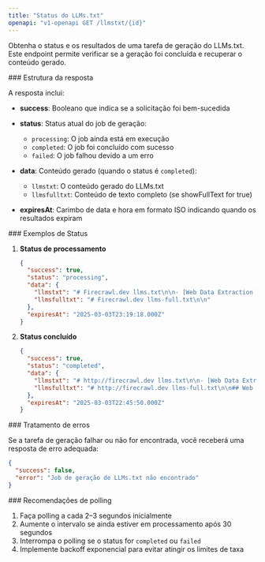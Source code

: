```yaml
---
title: "Status do LLMs.txt"
openapi: "v1-openapi GET /llmstxt/{id}"
---
```


Obtenha o status e os resultados de uma tarefa de geração do LLMs.txt. Este endpoint permite verificar se a geração foi concluída e recuperar o conteúdo gerado.

<div id="response-structure">
  ### Estrutura da resposta
</div>

A resposta inclui:

- **success**: Booleano que indica se a solicitação foi bem-sucedida
- **status**: Status atual do job de geração:

  - `processing`: O job ainda está em execução
  - `completed`: O job foi concluído com sucesso
  - `failed`: O job falhou devido a um erro

- **data**: Conteúdo gerado (quando o status é `completed`):

  - `llmstxt`: O conteúdo gerado do LLMs.txt
  - `llmsfulltxt`: Conteúdo de texto completo (se showFullText for true)

- **expiresAt**: Carimbo de data e hora em formato ISO indicando quando os resultados expiram

<div id="status-examples">
  ### Exemplos de Status
</div>

1. **Status de processamento**

   ```json
   {
     "success": true,
     "status": "processing",
     "data": {
       "llmstxt": "# Firecrawl.dev llms.txt\n\n- [Web Data Extraction Tool](https://www.firecrawl.dev/)...",
       "llmsfulltxt": "# Firecrawl.dev llms-full.txt\n\n"
     },
     "expiresAt": "2025-03-03T23:19:18.000Z"
   }
   ```

2. **Status concluído**
   ```json
   {
     "success": true,
     "status": "completed",
     "data": {
       "llmstxt": "# http://firecrawl.dev llms.txt\n\n- [Web Data Extraction Tool](https://www.firecrawl.dev/): Transforme sites em dados limpos, prontos para LLMs, sem esforço.\n- [Flexible Web Scraping Pricing](https://www.firecrawl.dev/pricing): Planos de preço flexíveis para web scraping e extração de dados.",
       "llmsfulltxt": "# http://firecrawl.dev llms-full.txt\n\n## Web Data Extraction Tool\nIntroducing /extract - Get web data with a prompt..."
     },
     "expiresAt": "2025-03-03T22:45:50.000Z"
   }
   ```

<div id="error-handling">
  ### Tratamento de erros
</div>

Se a tarefa de geração falhar ou não for encontrada, você receberá uma resposta de erro adequada:

```json
{
  "success": false,
  "error": "Job de geração de LLMs.txt não encontrado"
}
```


<div id="polling-recommendations">
  ### Recomendações de polling
</div>

1. Faça polling a cada 2–3 segundos inicialmente
2. Aumente o intervalo se ainda estiver em processamento após 30 segundos
3. Interrompa o polling se o status for `completed` ou `failed`
4. Implemente backoff exponencial para evitar atingir os limites de taxa